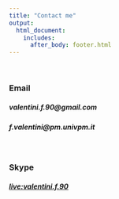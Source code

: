 ```yaml
---
title: "Contact me"
output: 
  html_document:
    includes:
      after_body: footer.html
---
```

<p>&nbsp;</p>

### **Email**

##### valentini.f.90@gmail.com

##### f.valentini@pm.univpm.it


<p>&nbsp;</p>

### **Skype**

##### [live:valentini.f.90](https://join.skype.com/invite/dG5n5L4TXASL)